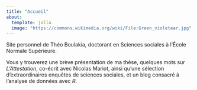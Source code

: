 ```yaml
---
title: "Accueil"
about:
  template: jolla
  image: "https://commons.wikimedia.org/wiki/File:Green_violetear.jpg"
---
```


Site personnel de Théo Boulakia, doctorant en Sciences sociales à l'École Normale Supérieure.

Vous y trouverez une brève présentation de ma thèse, quelques mots sur *L'Attestation*, co-écrit avec Nicolas Mariot, ainsi 
qu'une sélection d'extraordinaires enquêtes de sciences sociales, et un blog consacré à l'analyse de données avec *R*.